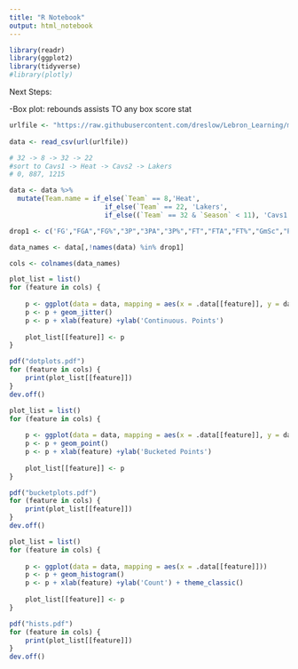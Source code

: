 ```yaml
---
title: "R Notebook"
output: html_notebook
---
```

```r
library(readr)
library(ggplot2)
library(tidyverse)
#library(plotly)
```

Next Steps:

-Box plot:
	rebounds 
	assists
	TO
	any box score stat

```r
urlfile <- "https://raw.githubusercontent.com/dreslow/Lebron_Learning/master/LebronProject/LebronAllStats.csv"
  
data <- read_csv(url(urlfile))

```

```r
# 32 -> 8 -> 32 -> 22
#sort to Cavs1 -> Heat -> Cavs2 -> Lakers
# 0, 887, 1215

data <- data %>%
  mutate(Team.name = if_else(`Team` == 8,'Heat',
                        if_else(`Team` == 22, 'Lakers',
                        if_else((`Team` == 32 & `Season` < 11), 'Cavs1', 'Cavs2'))))
```

```r
drop1 <- c('FG',"FGA","FG%","3P","3PA","3P%","FT","FTA","FT%","GmSc","PlusMinus", "PTS", "10PT BCKT", "Team")

data_names <- data[,!names(data) %in% drop1]

cols <- colnames(data_names)
```


```r

plot_list = list()
for (feature in cols) {
  
    p <- ggplot(data = data, mapping = aes(x = .data[[feature]], y = data$"PTS", color = `Home(0)/Away(1)`))
    p <- p + geom_jitter()
    p <- p + xlab(feature) +ylab('Continuous. Points')
    
    plot_list[[feature]] <- p
}

pdf("dotplots.pdf")
for (feature in cols) {
    print(plot_list[[feature]])
}
dev.off()

```


```r

plot_list = list()
for (feature in cols) {
  
    p <- ggplot(data = data, mapping = aes(x = .data[[feature]], y = data$"10PT BCKT"))
    p <- p + geom_point()
    p <- p + xlab(feature) +ylab('Bucketed Points')
    
    plot_list[[feature]] <- p
}

pdf("bucketplots.pdf")
for (feature in cols) {
    print(plot_list[[feature]])
}
dev.off()

```

```r

plot_list = list()
for (feature in cols) {
  
    p <- ggplot(data = data, mapping = aes(x = .data[[feature]]))
    p <- p + geom_histogram()
    p <- p + xlab(feature) +ylab('Count') + theme_classic()
    
    plot_list[[feature]] <- p
}

pdf("hists.pdf")
for (feature in cols) {
    print(plot_list[[feature]])
}
dev.off()

```

